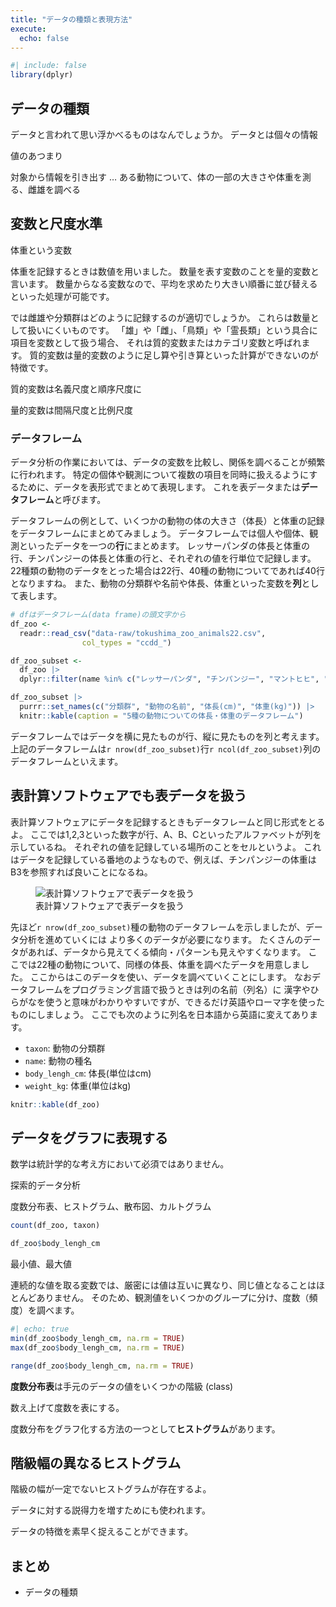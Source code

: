 ```yaml
---
title: "データの種類と表現方法"
execute:
  echo: false
---
```


```r
#| include: false
library(dplyr)
```

## データの種類

データと言われて思い浮かべるものはなんでしょうか。
データとは個々の情報

値のあつまり

対象から情報を引き出す ... ある動物について、体の一部の大きさや体重を測る、雌雄を調べる


## 変数と尺度水準

体重という変数

体重を記録するときは数値を用いました。
数量を表す変数のことを量的変数と言います。
数量からなる変数なので、平均を求めたり大きい順番に並び替えるといった処理が可能です。

では雌雄や分類群はどのように記録するのが適切でしょうか。
これらは数量として扱いにくいものです。
「雄」や「雌」、「鳥類」や「霊長類」という具合に項目を変数として扱う場合、
それは質的変数またはカテゴリ変数と呼ばれます。
質的変数は量的変数のように足し算や引き算といった計算ができないのが特徴です。

<!-- 因子、水準 -->


質的変数は名義尺度と順序尺度に

量的変数は間隔尺度と比例尺度

### データフレーム

データ分析の作業においては、データの変数を比較し、関係を調べることが頻繁に行われます。
特定の個体や観測について複数の項目を同時に扱えるようにするために、データを表形式でまとめて表現します。
これを表データまたは**データフレーム**と呼びます。

データフレームの例として、いくつかの動物の体の大きさ（体長）と体重の記録をデータフレームにまとめてみましょう。
データフレームでは個人や個体、観測といったデータを一つの**行**にまとめます。
レッサーパンダの体長と体重の行、チンパンジーの体長と体重の行と、それぞれの値を行単位で記録します。
22種類の動物のデータをとった場合は22行、40種の動物についてであれば40行となりますね。
また、動物の分類群や名前や体長、体重といった変数を**列**として表します。

```r
# dfはデータフレーム(data frame)の頭文字から
df_zoo <- 
  readr::read_csv("data-raw/tokushima_zoo_animals22.csv", 
                col_types = "ccdd_")

df_zoo_subset <- 
  df_zoo |> 
  dplyr::filter(name %in% c("レッサーパンダ", "チンパンジー", "マントヒヒ", "ライオン", "フンボルトペンギン"))

df_zoo_subset |> 
  purrr::set_names(c("分類群", "動物の名前", "体長(cm)", "体重(kg)")) |> 
  knitr::kable(caption = "5種の動物についての体長・体重のデータフレーム")
```

データフレームではデータを横に見たものが行、縦に見たものを列と考えます。
上記のデータフレームは`r nrow(df_zoo_subset)`行`r ncol(df_zoo_subset)`列のデータフレームといえます。

::: callout-tip
## 表計算ソフトウェアでも表データを扱う

表計算ソフトウェアにデータを記録するときもデータフレームと同じ形式をとるよ。
ここでは1,2,3といった数字が行、A、B、Cといったアルファベットが列を示しているね。
それぞれの値を記録している場所のことをセルというよ。
これはデータを記録している番地のようなもので、例えば、チンパンジーの体重はB3を参照すれば良いことになるね。

![表計算ソフトウェアで表データを扱う](images/excel_table.png)

:::

先ほど`r nrow(df_zoo_subset)`種の動物のデータフレームを示しましたが、データ分析を進めていくには
より多くのデータが必要になります。
たくさんのデータがあれば、データから見えてくる傾向・パターンも見えやすくなります。
ここでは22種の動物について、同様の体長、体重を調べたデータを用意しました。
ここからはこのデータを使い、データを調べていくことにします。
なおデータフレームをプログラミング言語で扱うときは列の名前（列名）に
漢字やひらがなを使うと意味がわかりやすいですが、できるだけ英語やローマ字を使ったものにしましょう。
ここでも次のように列名を日本語から英語に変えてあります。

- `taxon`: 動物の分類群
- `name`: 動物の種名
- `body_lengh_cm`: 体長(単位はcm)
- `weight_kg`: 体重(単位はkg)

```r
knitr::kable(df_zoo)
```

## データをグラフに表現する


数学は統計学的な考え方において必須ではありません。

探索的データ分析

度数分布表、ヒストグラム、散布図、カルトグラム

```r
count(df_zoo, taxon)
```


```r
df_zoo$body_lengh_cm
```

最小値、最大値


連続的な値を取る変数では、厳密には値は互いに異なり、同じ値となることはほとんどありません。
そのため、観測値をいくつかのグループに分け、度数（頻度）を調べます。

```r
#| echo: true
min(df_zoo$body_lengh_cm, na.rm = TRUE)
max(df_zoo$body_lengh_cm, na.rm = TRUE)

range(df_zoo$body_lengh_cm, na.rm = TRUE)
```



**度数分布表**は手元のデータの値をいくつかの階級 (class)

数え上げて度数を表にする。


度数分布をグラフ化する方法の一つとして**ヒストグラム**があります。

::: {.callout-warning}

## 階級幅の異なるヒストグラム

階級の幅が一定でないヒストグラムが存在するよ。

:::


データに対する説得力を増すためにも使われます。

データの特徴を素早く捉えることができます。

## まとめ

- データの種類
